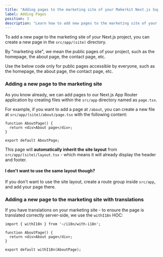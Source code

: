 ```yaml
---
title: "Adding pages to the marketing site of your Makerkit Next.js Supabase project"
label: Adding Pages
position: 3
description: "Learn how to add new pages to the marketing site of your Makerkit Next.js Supabase project."
---
```


To add a new page to the marketing site of your Next.js project, you can create a new page in the `src/app/(site)` directory.

By "marketing site", we mean the public pages of your project, such as the homepage, the about page, the contact page, etc.

<div>
  <Alert type={'warn'}>
    <div>
      Use the below code only for public pages accessible by everyone, such as the homepage, the about page, the contact
      page, etc.
    </div>
  </Alert>
</div>

### Adding a new page to the marketing site

As you know already, we can add pages to our Next.js App Router application by creating files within the `src/app` directory named as `page.tsx`.

For example, if you want to add a page at `/about`, you can create a new file at `src/app/(site)/about/page.tsx` with the following content:

```tsx title="src/app/(site)/about/page.tsx"
function AboutPage() {
  return <div>About page</div>;
}

export default AboutPage;
```

This page will **automatically inherit the site layout** from `src/app/(site)/layout.tsx` - which means it will already display the header and footer.

#### I don't want to use the same layout though?

If you don't want to use the site layout, create a route group inside `src/app`, and add your page there.

### Adding a new page to the marketing site with translations

If you have translations on your marketing site - to ensure the page is translated correctly server-side, we use the `withI18n` HOC:

```tsx title="src/app/(site)/about/page.tsx"
import { withI18n } from '~/i18n/with-i18n';

function AboutPage() {
  return <div>About page</div>;
}

export default withI18n(AboutPage);
```

